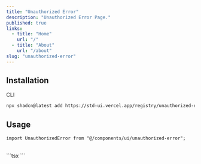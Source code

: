 ```yaml
---
title: "Unauthorized Error"
description: "Unauthorized Error Page."
published: true
links:
  - title: "Home"
    url: "/"
  - title: "About"
    url: "/about"
slug: "unauthorized-error"
---
```


## Installation

<ComponentPreview name="unauthorized-error" />

<Tabs defaultValue="cli">

<TabsList>
  <TabsTrigger value="cli">CLI</TabsTrigger>
</TabsList>

<TabsContent value="cli">

```bash
npx shadcn@latest add https://std-ui.vercel.app/registry/unauthorized-error
```

</TabsContent>

</Tabs>

## Usage

```tsx
import UnauthorizedError from "@/components/ui/unauthorized-error";
```

<br />
```tsx
<UnauthorizedError />
```
